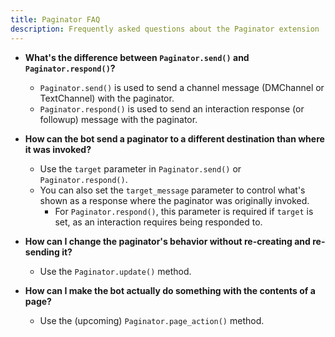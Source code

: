```yaml
---
title: Paginator FAQ
description: Frequently asked questions about the Paginator extension
---
```


- **What's the difference between `Paginator.send()` and `Paginator.respond()`?**
    - `Paginator.send()` is used to send a channel message (DMChannel or TextChannel) with the paginator.
    - `Paginator.respond()` is used to send an interaction response (or followup) message with the paginator.

- **How can the bot send a paginator to a different destination than where it was invoked?**
    - Use the `target` parameter in `Paginator.send()` or `Paginator.respond()`.
    - You can also set the `target_message` parameter to control what's shown as a response where the paginator was originally invoked.
        - For `Paginator.respond()`, this parameter is required if `target` is set, as an interaction requires being responded to.

- **How can I change the paginator's behavior without re-creating and re-sending it?**
    - Use the `Paginator.update()` method.

- **How can I make the bot actually do something with the contents of a page?**
    - Use the (upcoming) `Paginator.page_action()` method.
